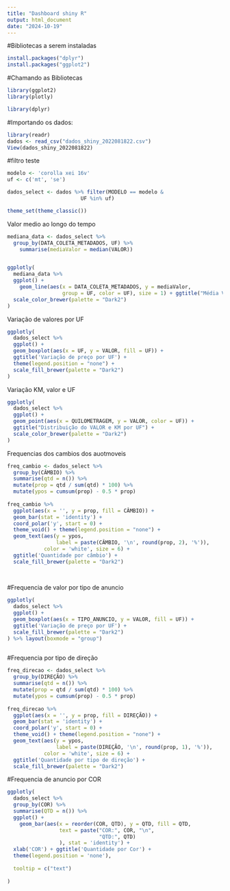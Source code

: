 ```yaml
---
title: "Dashboard shiny R"
output: html_document
date: "2024-10-19"
---
```


#Bibliotecas a serem instaladas
```r
install.packages("dplyr")
install.packages("ggplot2")

```

#Chamando as Bibliotecas
```r
library(ggplot2)
library(plotly)
```


```r
library(dplyr)
```


#Importando os dados:
```r
library(readr)
dados <- read_csv("dados_shiny_2022081822.csv")
View(dados_shiny_2022081822)
```
#filtro teste
```r
modelo <- 'corolla xei 16v' 
uf <- c('mt', 'se')

dados_select <- dados %>% filter(MODELO == modelo &
                        UF %in% uf)

```


```r
theme_set(theme_classic())
```

Valor medio ao longo do tempo

```r
mediana_data <- dados_select %>%
  group_by(DATA_COLETA_METADADOS, UF) %>%
    summarise(mediaValor = median(VALOR))


ggplotly(
  mediana_data %>%
  ggplot() + 
    geom_line(aes(x = DATA_COLETA_METADADOS, y = mediaValor,
                  group = UF, color = UF), size = 1) + ggtitle("Média Valor") +
  scale_color_brewer(palette = "Dark2")
)
```
Variação de valores por UF
```r
ggplotly(
  dados_select %>%
  ggplot() + 
  geom_boxplot(aes(x = UF, y = VALOR, fill = UF)) +
  ggtitle('Variação de preço por UF') +
  theme(legend.position = "none") +
  scale_fill_brewer(palette = "Dark2")
)

```

Variação KM, valor e UF

```r
ggplotly(
  dados_select %>%
  ggplot() + 
  geom_point(aes(x = QUILOMETRAGEM, y = VALOR, color = UF)) +
  ggtitle("Distribuição do VALOR e KM por UF") +
  scale_color_brewer(palette = "Dark2")
)
```
Frequencias dos cambios dos auotmoveis

```r
freq_cambio <- dados_select %>%
  group_by(CÂMBIO) %>%
  summarise(qtd = n()) %>%
  mutate(prop = qtd / sum(qtd) * 100) %>%
  mutate(ypos = cumsum(prop) - 0.5 * prop)
  
freq_cambio %>%
  ggplot(aes(x = '', y = prop, fill = CÂMBIO)) +
  geom_bar(stat = 'identity') +
  coord_polar('y', start = 0) +
  theme_void() + theme(legend.position = "none") +
  geom_text(aes(y = ypos,
                label = paste(CÂMBIO, '\n', round(prop, 2), '%')),
            color = 'white', size = 6) +
  ggtitle('Quantidade por câmbio') +
  scale_fill_brewer(palette = "Dark2")
  
  
```
#Frequencia de valor por tipo de anuncio
```r
ggplotly(
  dados_select %>%
  ggplot() + 
  geom_boxplot(aes(x = TIPO_ANUNCIO, y = VALOR, fill = UF)) +
  ggtitle('Variação de preço por UF') +
  scale_fill_brewer(palette = "Dark2")
) %>% layout(boxmode = "group")
  
```
#Frequencia por tipo de direção

```r
freq_direcao <- dados_select %>%
  group_by(DIREÇÃO) %>%
  summarise(qtd = n()) %>%
  mutate(prop = qtd / sum(qtd) * 100) %>%
  mutate(ypos = cumsum(prop) - 0.5 * prop)
  
freq_direcao %>%
  ggplot(aes(x = '', y = prop, fill = DIREÇÃO)) +
  geom_bar(stat = 'identity') +
  coord_polar('y', start = 0) +
  theme_void() + theme(legend.position = "none") +
  geom_text(aes(y = ypos,
                label = paste(DIREÇÃO, '\n', round(prop, 1), '%')),
            color = 'white', size = 6) +
  ggtitle('Quantidade por tipo de direção') +
  scale_fill_brewer(palette = "Dark2")

```


#Frequencia de anuncio por COR
```r
ggplotly(
  dados_select %>%
  group_by(COR) %>%
  summarise(QTD = n()) %>%
  ggplot() + 
    geom_bar(aes(x = reorder(COR, QTD), y = QTD, fill = QTD,
                 text = paste("COR:", COR, "\n",
                              "QTD:", QTD)
                 ), stat = 'identity') +
  xlab('COR') + ggtitle('Quantidade por Cor') +
  theme(legend.position = 'none'), 
  
  tooltip = c("text")
    
)
  
```

